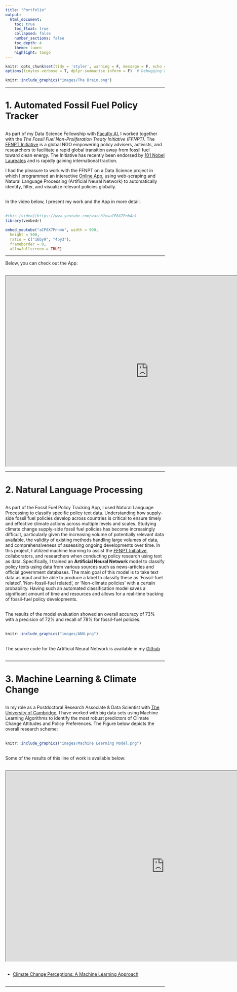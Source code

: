 ```yaml
---
title: "Portfolio"
output:
  html_document:
    toc: true
    toc_float: true
    collapsed: false
    number_sections: false
    toc_depth: 4
    theme: lumen
    highlight: tango
---
```


```r
knitr::opts_chunk$set(tidy = 'styler', warning = F, message = F, echo = F, error = F)  # Set knitting options general
options(tinytex.verbose = T, dplyr.summarise.inform = F)  # Debugging & Suppress summary info
```


<a href="https://fuenal.github.io/dataism/Lectures.html"> 
```r
knitr::include_graphics("images/The Brain.png")
```
</a>


---



# 1. Automated Fossil Fuel Policy Tracker

<div style="margin-bottom:30px;">
</div>

As part of my Data Science Fellowship with <a href="https://faculty.ai/" target="_blank">Faculty AI</a>, I worked together with the *The Fossil Fuel Non-Proliferation Treaty Initiative (FFNPT)*. The <a href="https://fossilfueltreaty.org/" target="_blank">FFNPT Initiative</a> is a global NGO empowering policy advisers, activists, and researchers to facilitate a rapid global transition away from fossil fuel toward clean energy. The Initiative has recently been endorsed by <a href="https://www.theguardian.com/environment/2021/apr/21/101-nobel-laureates-call-for-global-fossil-fuel-non-proliferation-treaty" target="_blank">101 Nobel Laureates</a>  and is rapidly gaining international traction.

I had the pleasure to work with the FFNPT on a Data Science project in which I programmed an interactive <a href="https://fossil-fuel-tracker.herokuapp.com/" target="_blank">Online App</a>, using web-scraping and Natural Language Processing (Artificial Neural Network) to automatically identify, filter, and visualize relevant policies globally. 

<div style="margin-bottom:30px;">
</div>

In the video below, I present my work and the App in more detail.

<div style="margin-bottom:30px;">
</div>

```r
#this [video](https://www.youtube.com/watch?v=aCP8X7Pnh4o)
library(vembedr)
```


```r
embed_youtube("aCP8X7Pnh4o", width = 900,
  height = 500,
  ratio = c("16by9", "4by3"),
  frameborder = 0,
  allowfullscreen = TRUE) 
```



---


Below, you can check out the App:

<div style="margin-bottom:30px;">
</div>


<iframe width='900px' height='600px' src='http://138.68.178.48' >
  <p>Your browser does not support iframes</p>
</iframe>


---


# 2. Natural Language Processing

<div style="margin-bottom:30px;">
</div>

As part of the Fossil Fuel Policy Tracking App, I used Natural Language Processing to classify specific policy text data. Understanding how supply-side fossil fuel policies develop across countries is critical to ensure timely and effective climate actions across multiple levels and scales. Studying climate change supply-side fossil fuel policies has become increasingly difficult, particularly given the increasing volume of potentially relevant data available, the validity of existing methods handling large volumes of data, and comprehensiveness of assessing ongoing developments over time. In this project, I utilized machine learning to assist the <a href="https://fossilfueltreaty.org/" target="_blank">FFNPT Initiative</a>, collaborators, and researchers when conducting policy research using text as data. Specifically, I trained an **Artificial Neural Network** model to classify policy texts using data from various sources such as news-articles and official government databases. The main goal of this model is to take text data as input and be able to produce a label to classify these as ‘Fossil-fuel related’, ’Non-fossil-fuel related’, or ‘Non-climate policies’ with a certain probability. Having such an automated classification model saves a significant amount of time and resources and allows for a real-time tracking of fossil-fuel policy developments.


<div style="margin-bottom:30px;">
</div>

The results of the model evaluation showed an overall accuracy of 73% with a precision of 72% and recall of 78% for fossil-fuel policies.

<div style="margin-bottom:30px;">
</div>


```r
knitr::include_graphics("images/ANN.png")
```

<div style="margin-bottom:30px;">
</div>

The source code for the Artificial Neural Network is available in my <a href="https://github.com/FUenal/policy_nlp_neural_net" target="_blank">Github</a>

<div style="margin-bottom:30px;">
</div>

---


# 3. Machine Learning & Climate Change

<div style="margin-bottom:30px;">
</div>

In my role as a Postdoctoral Research Associate & Data Scientist with <a href="https://www.sdmlab.psychol.cam.ac.uk/staff/dr-fatih-uenal" target="_blank">The University of Cambridge</a>, I have worked with big data sets using Machine Learning Algorithms to identify the most robust predictors of Climate Change Attitudes and Policy Preferences. The Figure below depicts the overall research scheme:

<div style="margin-bottom:30px;">
</div>

```r
knitr::include_graphics("images/Machine Learning Model.png")
```

<div style="margin-bottom:30px;">
</div>

Some of the results of this line of work is available below:

<div style="margin-bottom:30px;">
</div>

<iframe width='1000px' height='600px' src='https://fuenal.github.io/dataism/ClimateChangeAI.html' >
  <p>Your browser does not support iframes</p>
</iframe>


<div style="margin-bottom:30px;">
</div>


 * <a href="https://fuenal.github.io/dataism/ClimateChangeAI.html" target="_blank">Climate Change Perceptions: A Machine Learning Approach</a> 

<div style="margin-bottom:30px;">
</div>




---


